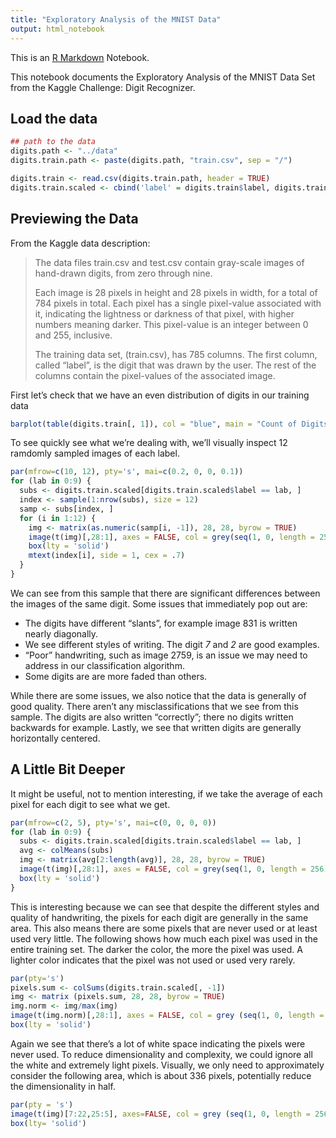 ```yaml
---
title: "Exploratory Analysis of the MNIST Data"
output: html_notebook
---
```


This is an [R Markdown](http://rmarkdown.rstudio.com) Notebook. 

This notebook documents the Exploratory Analysis of the MNIST Data Set from the Kaggle Challenge: Digit Recognizer.


## Load the data
```r
## path to the data
digits.path <- "../data"
digits.train.path <- paste(digits.path, "train.csv", sep = "/")

digits.train <- read.csv(digits.train.path, header = TRUE)
digits.train.scaled <- cbind('label' = digits.train$label, digits.train[,-1]/255)
```

## Previewing the Data
From the Kaggle data description:

>The data files train.csv and test.csv contain gray-scale images of hand-drawn digits, from zero through nine.
>
> Each image is 28 pixels in height and 28 pixels in width, for a total of 784 pixels in total. Each pixel has a single pixel-value associated with it, indicating the lightness or darkness of that pixel, with higher numbers meaning darker. This pixel-value is an integer between 0 and 255, inclusive.
>
> The training data set, (train.csv), has 785 columns. The first column, called "label", is the digit that was drawn by the user. The rest of the columns contain the pixel-values of the associated image.

First let's check that we have an even distribution of digits in our training data
```r
barplot(table(digits.train[, 1]), col = "blue", main = "Count of Digits in Training Set")
```


To see quickly see what we're dealing with, we'll visually inspect 12 ramdomly sampled images of each label.

```r
par(mfrow=c(10, 12), pty='s', mai=c(0.2, 0, 0, 0.1))
for (lab in 0:9) {
  subs <- digits.train.scaled[digits.train.scaled$label == lab, ]
  index <- sample(1:nrow(subs), size = 12)
  samp <- subs[index, ]
  for (i in 1:12) {
    img <- matrix(as.numeric(samp[i, -1]), 28, 28, byrow = TRUE)
    image(t(img)[,28:1], axes = FALSE, col = grey(seq(1, 0, length = 256)))
    box(lty = 'solid')
    mtext(index[i], side = 1, cex = .7)
  }
}
```

We can see from this sample that there are significant differences between the images of the same digit. Some issues that immediately pop out are:

* The digits have different "slants", for example image 831 is written nearly diagonally. 
* We see different styles of writing. The digit *7* and *2* are good examples. 
* "Poor" handwriting, such as image 2759, is an issue we may need to address in our classification algorithm.
* Some digits are are more faded than others.

While there are some issues, we also notice that the data is generally of good quality. There aren't any misclassifications that we see from this sample. The digits are also written "correctly"; there no digits written backwards for example. Lastly, we see that written digits are generally horizontally centered.

## A Little Bit Deeper
It might be useful, not to mention interesting, if we take the average of each pixel for each digit to see what we get.
```r
par(mfrow=c(2, 5), pty='s', mai=c(0, 0, 0, 0))
for (lab in 0:9) {
  subs <- digits.train.scaled[digits.train.scaled$label == lab, ]
  avg <- colMeans(subs)
  img <- matrix(avg[2:length(avg)], 28, 28, byrow = TRUE)
  image(t(img)[,28:1], axes = FALSE, col = grey(seq(1, 0, length = 256)))
  box(lty = 'solid')
}
```
This is interesting because we can see that despite the different styles and quality of handwriting, the pixels for each digit are generally in the same area. This also means there are some pixels that are never used or at least used very little. The following shows how much each pixel was used in the entire training set. The darker the color, the more the pixel was used. A lighter color indicates that the pixel was not used or used very rarely.
```r
par(pty='s')
pixels.sum <- colSums(digits.train.scaled[, -1])
img <- matrix (pixels.sum, 28, 28, byrow = TRUE)
img.norm <- img/max(img)
image(t(img.norm)[,28:1], axes = FALSE, col = grey (seq(1, 0, length = 256)))
box(lty = 'solid')
```
Again we see that there's a lot of white space indicating the pixels were never used. To reduce dimensionality and complexity, we could ignore all the white and extremely light pixels. Visually, we only need to approximately consider the following area, which is about  336 pixels, potentially reduce the dimensionality in half.
```r
par(pty = 's')
image(t(img)[7:22,25:5], axes=FALSE, col = grey (seq(1, 0, length = 256)))
box(lty= 'solid')

```



